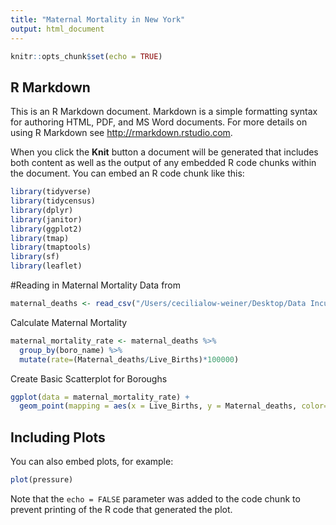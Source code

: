 ```yaml
---
title: "Maternal Mortality in New York"
output: html_document
---
```


```r
knitr::opts_chunk$set(echo = TRUE)
```

## R Markdown

This is an R Markdown document. Markdown is a simple formatting syntax for authoring HTML, PDF, and MS Word documents. For more details on using R Markdown see <http://rmarkdown.rstudio.com>.

When you click the **Knit** button a document will be generated that includes both content as well as the output of any embedded R code chunks within the document. You can embed an R code chunk like this:

```r
library(tidyverse)
library(tidycensus)
library(dplyr)
library(janitor)
library(ggplot2)
library(tmap)
library(tmaptools)
library(sf)
library(leaflet)
```
#Reading in Maternal Mortality Data from 
```r
maternal_deaths <- read_csv("/Users/cecilialow-weiner/Desktop/Data Incubator Project /2013_maternal_mortality_rate.csv")
```

Calculate Maternal Mortality
```r


maternal_mortality_rate <- maternal_deaths %>%
  group_by(boro_name) %>%
  mutate(rate=(Maternal_deaths/Live_Births)*100000) 
```

Create Basic Scatterplot for Boroughs
```r
ggplot(data = maternal_mortality_rate) + 
  geom_point(mapping = aes(x = Live_Births, y = Maternal_deaths, color=boro_name))
```

## Including Plots

You can also embed plots, for example:

```r
plot(pressure)
```

Note that the `echo = FALSE` parameter was added to the code chunk to prevent printing of the R code that generated the plot.
